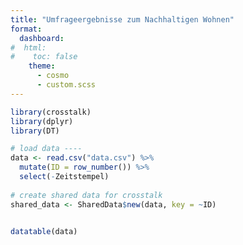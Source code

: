```yaml
---
title: "Umfrageergebnisse zum Nachhaltigen Wohnen"
format:
  dashboard:
#  html: 
#    toc: false
    theme: 
      - cosmo
      - custom.scss
---
```


```r
library(crosstalk)
library(dplyr)
library(DT)

# load data ----
data <- read.csv("data.csv") %>% 
  mutate(ID = row_number()) %>% 
  select(-Zeitstempel)
  
# create shared data for crosstalk
shared_data <- SharedData$new(data, key = ~ID)


datatable(data)


```
